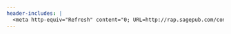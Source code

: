```yaml
---
header-includes: |
  <meta http-equiv="Refresh" content="0; URL=http://rap.sagepub.com/content/3/4/2053168016672101.abstract">
---
```

